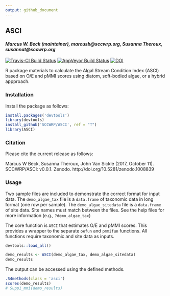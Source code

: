 ```yaml
---
output: github_document
---
```


## ASCI

#### *Marcus W. Beck (maintainer), marcusb@sccwrp.org, Susanna Theroux, susannat@sccwrp.org*

[![Travis-CI Build Status](https://travis-ci.org/SCCWRP/ASCI.svg?branch=master)](https://travis-ci.org/SCCWRP/ASCI)
[![AppVeyor Build Status](https://ci.appveyor.com/api/projects/status/github/SCCWRP/ASCI?branch=master&svg=true)](https://ci.appveyor.com/project/SCCWRP/ASCI)
[![DOI](https://zenodo.org/badge/106055957.svg)](https://zenodo.org/badge/latestdoi/106055957)

R package materials to calculate the Algal Stream Condition Index (ASCI) based on O/E and pMMI scores using diatom, soft-bodied algae, or a hybrid appproach.

### Installation

Install the package as follows:

```r
install.packages('devtools')
library(devtools)
install_github('SCCWRP/ASCI', ref = "T")
library(ASCI)
```

### Citation

Please cite the current release as follows:

Marcus W Beck, Susanna Theroux, John Van Sickle (2017, October 11). SCCWRP/ASCI: v0.0.1. Zenodo. http://doi.org/10.5281/zenodo.1008839

### Usage

Two sample files are included to demonstrate the correct format for input data. The `demo_algae_tax` file is a `data.frame` of taxonomic data in long format (one row per sample).  The `demo_algae_sitedata` file is a `data.frame` of site data.  Site names must match between the files. See the help files for more information (e.g., `?demo_algae_tax`)

The core function is `ASCI` that estimates O/E and pMMI scores.  This provides a wrapper to the separate `oefun` and `pmmifun` functions. All functions require taxonomic and site data as inputs. 
```r
devtools::load_all()
```
```r
demo_results <- ASCI(demo_algae_tax, demo_algae_sitedata)
demo_results
```

The output can be accessed using the defined methods.
```r
.S4methods(class = 'asci')
scores(demo_results)
# Supp1_mmi(demo_results)
```

<!-- Summary of ASCI peformance statewide: -->
<!-- ```{r} -->
<!-- perf(allscr) -->
<!-- ``` -->




